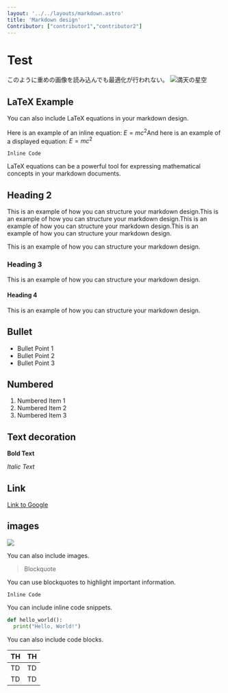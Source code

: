 ```yaml
---
layout: '../../layouts/markdown.astro'
title: 'Markdown design'
Contributor: ["contributor1","contributor2"]
---
```



# Test

このように重めの画像を読み込んでも最適化が行われない。
![満天の星空](/assets/heavy.JPG)


## LaTeX Example

You can also include LaTeX equations in your markdown design.

Here is an example of an inline equation: $E=mc^2$And here is an example of a displayed equation:
$E=mc^2$

`Inline Code`

LaTeX equations can be a powerful tool for expressing mathematical concepts in your markdown documents.

## Heading 2
This is an example of how you can structure your markdown design.This is an example of how you can structure your markdown design.This is an example of how you can structure your markdown design.This is an example of how you can structure your markdown design.

This is an example of how you can structure your markdown design.


### Heading 3
This is an example of how you can structure your markdown design.

#### Heading 4
This is an example of how you can structure your markdown design.

## Bullet

- Bullet Point 1
- Bullet Point 2
- Bullet Point 3

## Numbered

1. Numbered Item 1
2. Numbered Item 2
3. Numbered Item 3

## Text decoration


**Bold Text**



*Italic Text*

## Link


[Link to Google](https://www.google.com)
## images

![](https://storage.googleapis.com/zenn-user-upload/eb3bcb239c9a-20231231.png)

You can also include images.

> Blockquote

You can use blockquotes to highlight important information.

`Inline Code`

You can include inline code snippets.

```python
def hello_world():
  print("Hello, World!")
```

You can also include code blocks.

| TH | TH |
| ---- | ---- |
| TD | TD |
| TD | TD |

